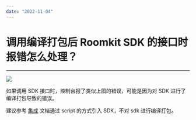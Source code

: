 ```yaml
---
date: "2022-11-04"
---
```

# 调用编译打包后 Roomkit SDK 的接口时报错怎么处理？
---

<Frame width="512" height="auto" caption=""><Frame width="512" height="auto" caption=""><img src="https://doc-media.zego.im/sdk-doc/Pics/FAQ/roomkit/roomkit1.png" /></Frame></Frame>

如果调用 SDK 接口时，控制台报了类似上图的错误，可能是因为对 SDK 进行了编译打包导致的错误。

建议参考 [集成](https://doc-zh.zego.im/article/8111) 文档通过 script 的方式引入 SDK，不对 sdk 进行编译打包。